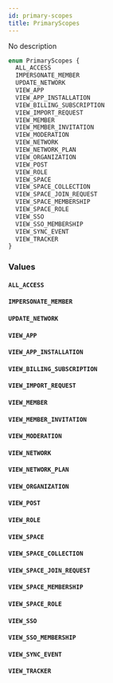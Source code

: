 ```yaml
---
id: primary-scopes
title: PrimaryScopes
---
```


No description

```graphql
enum PrimaryScopes {
  ALL_ACCESS
  IMPERSONATE_MEMBER
  UPDATE_NETWORK
  VIEW_APP
  VIEW_APP_INSTALLATION
  VIEW_BILLING_SUBSCRIPTION
  VIEW_IMPORT_REQUEST
  VIEW_MEMBER
  VIEW_MEMBER_INVITATION
  VIEW_MODERATION
  VIEW_NETWORK
  VIEW_NETWORK_PLAN
  VIEW_ORGANIZATION
  VIEW_POST
  VIEW_ROLE
  VIEW_SPACE
  VIEW_SPACE_COLLECTION
  VIEW_SPACE_JOIN_REQUEST
  VIEW_SPACE_MEMBERSHIP
  VIEW_SPACE_ROLE
  VIEW_SSO
  VIEW_SSO_MEMBERSHIP
  VIEW_SYNC_EVENT
  VIEW_TRACKER
}
```

### Values

#### `ALL_ACCESS`

#### `IMPERSONATE_MEMBER`

#### `UPDATE_NETWORK`

#### `VIEW_APP`

#### `VIEW_APP_INSTALLATION`

#### `VIEW_BILLING_SUBSCRIPTION`

#### `VIEW_IMPORT_REQUEST`

#### `VIEW_MEMBER`

#### `VIEW_MEMBER_INVITATION`

#### `VIEW_MODERATION`

#### `VIEW_NETWORK`

#### `VIEW_NETWORK_PLAN`

#### `VIEW_ORGANIZATION`

#### `VIEW_POST`

#### `VIEW_ROLE`

#### `VIEW_SPACE`

#### `VIEW_SPACE_COLLECTION`

#### `VIEW_SPACE_JOIN_REQUEST`

#### `VIEW_SPACE_MEMBERSHIP`

#### `VIEW_SPACE_ROLE`

#### `VIEW_SSO`

#### `VIEW_SSO_MEMBERSHIP`

#### `VIEW_SYNC_EVENT`

#### `VIEW_TRACKER`
